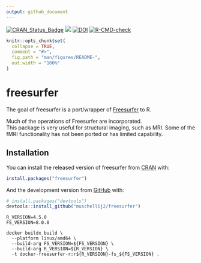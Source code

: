 ```yaml
---
output: github_document
---
```


<!-- badges: start -->
[![CRAN_Status_Badge](https://www.r-pkg.org/badges/version/freesurfer)](https://cran.r-project.org/package=freesurfer)
[![](https://cranlogs.r-pkg.org/badges/grand-total/freesurfer)](https://cran.r-project.org/package=freesurfer)
[![DOI](https://zenodo.org/badge/67370835.svg)](https://zenodo.org/badge/latestdoi/67370835)
[![R-CMD-check](https://github.com/muschellij2/freesurfer/actions/workflows/R-CMD-check.yaml/badge.svg)](https://github.com/muschellij2/freesurfer/actions/workflows/R-CMD-check.yaml)
<!-- badges: end -->


<!-- README.md is generated from README.Rmd. Please edit that file -->

```r
knitr::opts_chunk$set(
  collapse = TRUE,
  comment = "#>",
  fig.path = "man/figures/README-",
  out.width = "100%"
)
```

# freesurfer

The goal of freesurfer is a port/wrapper of [Freesurfer](https://surfer.nmr.mgh.harvard.edu) to R.



Much of the operations of Freesurfer are incorporated.  
This package is very useful for structural imaging, such as MRI.
Some of the fMRI functionality has not been ported or has limited capability.

## Installation

You can install the released version of freesurfer from [CRAN](https://CRAN.R-project.org) with:

``` r
install.packages("freesurfer")
```

And the development version from [GitHub](https://github.com/) with:

``` r
# install.packages("devtools")
devtools::install_github("muschellij2/freesurfer")
```

```
R_VERSION=4.5.0
FS_VERSION=8.0.0

docker buildx build \
  --platform linux/amd64 \
  --build-arg FS_VERSION=${FS_VERSION} \
  --build-arg R_VERSION=${R_VERSION} \
  -t docker-freesurfer-r:r${R_VERSION}-fs_${FS_VERSION} .
```